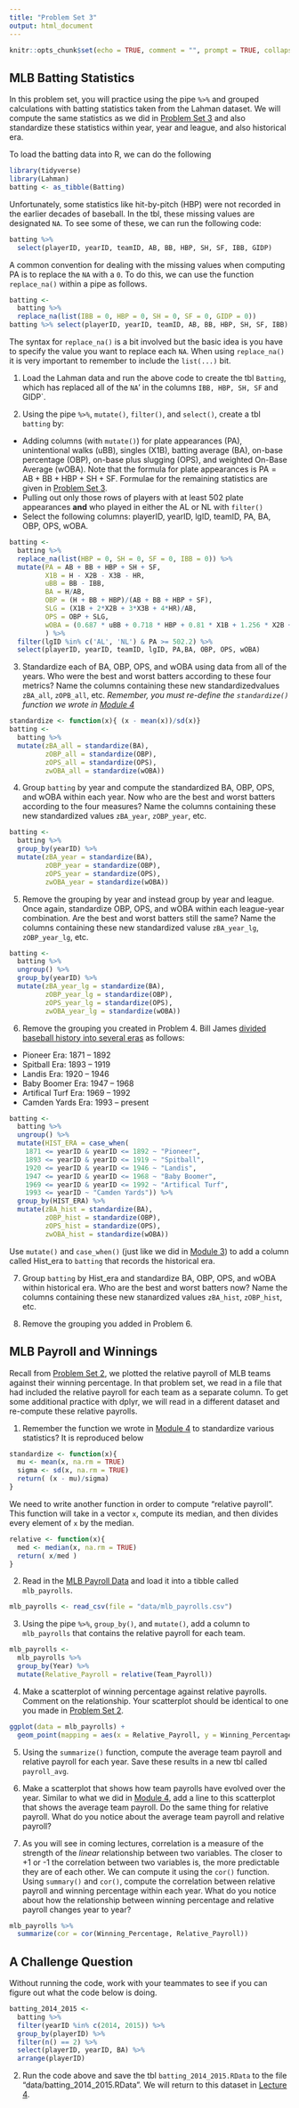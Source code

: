 ```yaml
---
title: "Problem Set 3"
output: html_document
---
```


```r
knitr::opts_chunk$set(echo = TRUE, comment = "", prompt = TRUE, collapse = TRUE, tidy=FALSE)
```

## MLB Batting Statistics

In this problem set, you will practice using the pipe `%>%` and grouped calculations with batting statistics taken from the Lahman dataset.
We will compute the same statistics as we did in [Problem Set 3](ps3.html) and also standardize these statistics within year, year and league, and also historical era.

To load the batting data into R, we can do the following
```r
library(tidyverse)
library(Lahman)
batting <- as_tibble(Batting)
```


Unfortunately, some statistics like hit-by-pitch (HBP) were not recorded in the earlier decades of baseball. 
In the tbl, these missing values are designated `NA`.
To see some of these, we can run the following code:
```r
batting %>% 
  select(playerID, yearID, teamID, AB, BB, HBP, SH, SF, IBB, GIDP)
```

A common convention for dealing with the missing values when computing $\text{PA}$ is to replace the `NA` with a `0`.
To do this, we can use the function `replace_na()` within a pipe as follows. 
```r
batting <- 
  batting %>% 
  replace_na(list(IBB = 0, HBP = 0, SH = 0, SF = 0, GIDP = 0))
batting %>% select(playerID, yearID, teamID, AB, BB, HBP, SH, SF, IBB)

```
The syntax for `replace_na()` is a bit involved but the basic idea is you have to specify the value you want to replace each `NA`.
When using `replace_na()` it is very important to remember to include the `list(...)` bit. 

1. Load the Lahman data and run the above code to create the tbl `Batting`, which has replaced all of the `NA`' in the columns `IBB, HBP, SH, SF` and GIDP`. 

2. Using the pipe `%>%`, `mutate()`, `filter()`, and `select()`, create a tbl `batting` by:

- Adding columns (with `mutate()`) for plate appearances (PA), unintentional walks (uBB), singles (X1B), batting average (BA), on-base percentage (OBP), on-base plus slugging (OPS), and weighted On-Base Average (wOBA). Note that the formula for plate appearances is $\text{PA} = \text{AB} + \text{BB} + \text{HBP} + \text{SH} + \text{SF}.$ Formulae for the remaining statistics are given in [Problem Set 3](ps3.html).
- Pulling out only those rows of players with at least 502 plate appearances **and** who played in either the AL or NL with `filter()`
- Select the following columns: playerID, yearID, lgID, teamID, PA, BA, OBP, OPS, wOBA. 

```r
batting <-
  batting %>%
  replace_na(list(HBP = 0, SH = 0, SF = 0, IBB = 0)) %>%
  mutate(PA = AB + BB + HBP + SH + SF,
         X1B = H - X2B - X3B - HR,
         uBB = BB - IBB,
         BA = H/AB,
         OBP = (H + BB + HBP)/(AB + BB + HBP + SF),
         SLG = (X1B + 2*X2B + 3*X3B + 4*HR)/AB,
         OPS = OBP + SLG,
         wOBA = (0.687 * uBB + 0.718 * HBP + 0.81 * X1B + 1.256 * X2B + 1.594 * X3B+ 2.065 * HR)/(AB + uBB + SF + HBP)
         ) %>%
  filter(lgID %in% c('AL', 'NL') & PA >= 502.2) %>% 
  select(playerID, yearID, teamID, lgID, PA,BA, OBP, OPS, wOBA)
```

3. Standardize each of BA, OBP, OPS, and wOBA using data from all of the years. Who were the best and worst batters according to these four metrics? Name the columns containing these new standardizedvalues `zBA_all`, `zOPB_all`, etc. *Remember, you must re-define the `standardize()` function we wrote in [Module 4](module4.html)*

```r
standardize <- function(x){ (x - mean(x))/sd(x)}
batting <-
  batting %>%
  mutate(zBA_all = standardize(BA),
         zOBP_all = standardize(OBP),
         zOPS_all = standardize(OPS),
         zwOBA_all = standardize(wOBA))
```

4. Group `batting` by year and compute the standardized BA, OBP, OPS, and wOBA within each year. Now who are the best and worst batters according to the four measures? Name the columns containing these new standardized values `zBA_year`, `zOBP_year`, etc. 

```r
batting <- 
  batting %>%
  group_by(yearID) %>%
  mutate(zBA_year = standardize(BA),
         zOBP_year = standardize(OBP),
         zOPS_year = standardize(OPS),
         zwOBA_year = standardize(wOBA))
```


5. Remove the grouping by year and instead group by year and league. Once again, standardize OBP, OPS, and wOBA within each league-year combination. Are the best and worst batters still the same? Name the columns containing these new standardized valuse `zBA_year_lg`, `zOBP_year_lg`, etc. 

```r
batting <- 
  batting %>%
  ungroup() %>% 
  group_by(yearID) %>%
  mutate(zBA_year_lg = standardize(BA),
         zOBP_year_lg = standardize(OBP),
         zOPS_year_lg = standardize(OPS),
         zwOBA_year_lg = standardize(wOBA))
```

6. Remove the grouping you created in Problem 4. Bill James [divided baseball history into several eras](https://www.billjamesonline.com/dividing_baseball_history_into_eras/) as follows:

* Pioneer Era: 1871 -- 1892
* Spitball Era: 1893 -- 1919
* Landis Era: 1920 -- 1946
* Baby Boomer Era: 1947 -- 1968
* Artifical Turf Era: 1969 -- 1992
* Camden Yards Era: 1993 -- present

```r
batting <-
  batting %>%
  ungroup() %>%
  mutate(HIST_ERA = case_when(
    1871 <= yearID & yearID <= 1892 ~ "Pioneer",
    1893 <= yearID & yearID <= 1919 ~ "Spitball",
    1920 <= yearID & yearID <= 1946 ~ "Landis",
    1947 <= yearID & yearID <= 1968 ~ "Baby Boomer",
    1969 <= yearID & yearID <= 1992 ~ "Artifical Turf",
    1993 <= yearID ~ "Camden Yards")) %>%
  group_by(HIST_ERA) %>%
  mutate(zBA_hist = standardize(BA),
         zOBP_hist = standardize(OBP),
         zOPS_hist = standardize(OPS),
         zwOBA_hist = standardize(wOBA))
```


Use `mutate()` and `case_when()` (just like we did in [Module 3](module3.html)) to add a column called Hist_era to `batting` that records the historical era.

7. Group `batting` by Hist_era and standardize BA, OBP, OPS, and wOBA within historical era. Who are the best and worst batters now? Name the columns containing these new stanardized values `zBA_hist`, `zOBP_hist`, etc.

8. Remove the grouping you added in Problem 6.


## MLB Payroll and Winnings

<!--In lecture, Professory Wyner discussed the relationship between a team's payroll and its winning percentage.
In particular, for each season, he computed the "relative payroll" of each team by taking its payroll and dividing it by the median of payrolls of all teams in that seaosn.
We will replicate his analysis in the following problems.
-->
Recall from [Problem Set 2](ps2.html), we plotted the relative payroll of MLB teams against their winning percentage. 
In that problem set, we read in a file that had included the relative payroll for each team as a separate column.
To get some additional practice with dplyr, we will read in a different dataset and re-compute these relative payrolls.

1. Remember the function we wrote in [Module 4](module4.html) to standardize various statistics?
It is reproduced below
```r
standardize <- function(x){
  mu <- mean(x, na.rm = TRUE)
  sigma <- sd(x, na.rm = TRUE)
  return( (x - mu)/sigma)
}
```
We need to write another function in order to compute "relative payroll".
This function will take in a vector `x`, compute its median, and then divides every element of `x` by the median.
```r
relative <- function(x){
  med <- median(x, na.rm = TRUE)
  return( x/med )  
}
```

2. Read in the [MLB Payroll Data](data/mlb_payrolls.csv) and load it into a tibble called `mlb_payrolls`.
```r
mlb_payrolls <- read_csv(file = "data/mlb_payrolls.csv")
```


3. Using the pipe `%>%`, `group_by()`, and `mutate()`, add a column to `mlb_payrolls` that contains the relative payroll for each team.
```r
mlb_payrolls <- 
  mlb_payrolls %>%
  group_by(Year) %>%
  mutate(Relative_Payroll = relative(Team_Payroll))
```

4. Make a scatterplot of winning percentage against relative payrolls. Comment on the relationship. Your scatterplot should be identical to one you made in [Problem Set 2](ps2.html).
```r
ggplot(data = mlb_payrolls) +
  geom_point(mapping = aes(x = Relative_Payroll, y = Winning_Percentage))
```

5. Using the `summarize()` function, compute the average team payroll and relative payroll for each year. Save these results in a new tbl called `payroll_avg`. 

6. Make a scatterplot that shows how team payrolls have evolved over the year. Similar to what we did in [Module 4](module4.html), add a line to this scatterplot that shows the average team payroll. Do the same thing for relative payroll. What do you notice about the average team payroll and relative payroll? 

7. As you will see in coming lectures, correlation is a measure of the strength of the *linear* relationship between two variables. The closer to +1 or -1 the correlation between two variables is, the more predictable they are of each other. We can compute it using the `cor()` function. Using `summary()` and `cor()`, compute the correlation between relative payroll and winning percentage within each year. What do you notice about how the relationship between winning percentage and relative payroll changes year to year? 

```r
mlb_payrolls %>%
  summarize(cor = cor(Winning_Percentage, Relative_Payroll))
```

## A Challenge Question

Without running the code, work with your teammates to see if you can figure out what the code below is doing.

```r
batting_2014_2015 <-
  batting %>%
  filter(yearID %in% c(2014, 2015)) %>%
  group_by(playerID) %>%
  filter(n() == 2) %>% 
  select(playerID, yearID, BA) %>%
  arrange(playerID)
```

2. Run the code above and save the tbl `batting_2014_2015.RData` to the file "data/batting_2014_2015.RData". We will return to this dataset in [Lecture 4](lecture4.html).
<!-- We probably need to melt data here -->